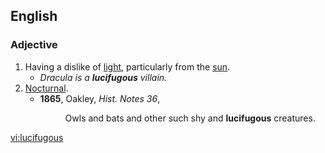 ==English==

===Adjective===
{{en-adj}}

# Having a dislike of [[light]], particularly from the [[sun]].
#* ''Dracula is a '''lucifugous''' villain.''
# [[Nocturnal]].
#* '''1865''', Oakley, ''Hist. Notes 36'',
#*: Owls and bats and other such shy and '''lucifugous''' creatures.

[[vi:lucifugous]]